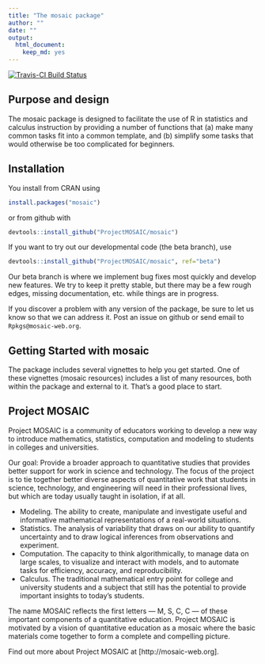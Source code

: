 ```yaml
---
title: "The mosaic package"
author: ""
date: ""
output:
  html_document:
    keep_md: yes
---
```


[![Travis-CI Build Status](https://travis-ci.org/ProjectMOSAIC/mosaic.svg?branch=master)](https://travis-ci.org/ProjectMOSAIC/mosaic)

## Purpose and design

The mosaic package is designed to facilitate the use of R in statistics and calculus
instruction by providing a number of functions that (a) make many common tasks fit
into a common template, and (b) simplify some tasks that would otherwise be too
complicated for beginners.

## Installation

You install from CRAN using 
```r
install.packages("mosaic")
```
or from github with
```r
devtools::install_github("ProjectMOSAIC/mosaic")
```
If you want to try out our developmental code (the beta branch), use
```r
devtools::install_github("ProjectMOSAIC/mosaic", ref="beta")
```
Our beta branch is where we implement bug fixes most quickly and develop new features.
We try to keep it pretty stable, but there may be a few rough edges, missing documentation, etc. while things are in progress.  

If you discover a problem with any version of the package, be sure to let us know so that we can address it.  Post an issue on github or send email to `Rpkgs@mosaic-web.org`.

## Getting Started with mosaic

The package includes several vignettes to help you get started.  One of these 
vignettes (mosaic resources) includes a list of many resources, both within the
package and external to it.  That's a good place to start.


## Project MOSAIC

Project MOSAIC is a community of educators working to develop a new way to introduce mathematics, statistics, computation and modeling to students in colleges and universities.

Our goal: Provide a broader approach to quantitative studies that provides better support for work in science and technology. The focus of the project is to tie together better diverse aspects of quantitative work that students in science, technology, and engineering will need in their professional lives, but which are today usually taught in isolation, if at all.

* Modeling. The ability to create, manipulate and investigate useful and informative mathematical representations of a real-world situations.
* Statistics. The analysis of variability that draws on our ability to quantify uncertainty and to draw logical inferences from observations and experiment.
* Computation. The capacity to think algorithmically, to manage data on large scales, to visualize and interact with models, and to automate tasks for efficiency, accuracy, and reproducibility.
* Calculus. The traditional mathematical entry point for college and university students and a subject that still has the potential to provide important insights to today's students.

The name MOSAIC reflects the first letters --- M, S, C, C --- of these important components of a quantitative education. Project MOSAIC is motivated by a vision of quantitative education as a mosaic where the basic materials come together to form a complete and compelling picture.

Find out more about Project MOSAIC at [http://mosaic-web.org].

